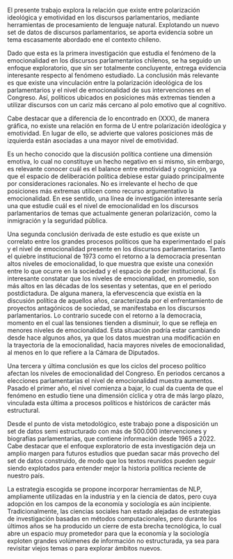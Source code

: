 
El presente trabajo explora la relación que existe entre polarización ideológica y emotividad en los discursos parlamentarios, mediante herramientas de procesamiento de lenguaje natural. Explotando un nuevo set de datos de discursos parlamentarios, se aporta evidencia sobre un tema escasamente abordado ene el contexto chileno. 

Dado que esta es la primera investigación que estudia el fenómeno de la emocionalidad en los discursos parlamentarios chilenos, se ha seguido un enfoque exploratorio, que sin ser totalmente concluyente, entrega evidencia interesante respecto al fenómeno estudiado. La conclusión más relevante es que existe una vinculación entre la polarización ideológica de los parlamentarios y el nivel de emocionalidad de sus intervenciones en el Congreso. Así, políticos ubicados en posiciones más extremas tienden a utilizar discursos con un cariz más cercano al polo emotivo que al cognitivo. 

Cabe destacar que a diferencia de lo encontrado en (XXX), de manera gráfica, no existe una relación en forma de U entre polarización ideológica y emotividad. En lugar de ello, se advierte que valores posiciones más de izquierda están asociadas a una mayor nivel de emotividad. 

Es un hecho conocido que la discusión política contiene una dimensión emotiva, lo cual no constituye un hecho negativo en si mismo, sin embargo, es relevante conocer cuál es el balance entre emotividad y cognición, ya que el espacio de deliberación política debiese estar guiado principalmente por consideraciones racionales. No es irrelevante el hecho de que posiciones más extremas utilicen como recurso argumentativo la emocionalidad. En ese sentido, una línea de investigación interesante sería una que estudie cuál es el nivel de emocionalidad en los discursos parlamentarios de temas que actualmente generan polarización, como la inmigración y la seguridad pública.  

Una segunda conclusión derivada de este estudio es que existe un correlato entre los grandes procesos políticos que ha experimentado el país y el nivel de emocionalidad presente en los discursos parlamentarios. Tanto el quiebre institucional de 1973 como el retorno a la democracia presentan altos niveles de emocionalidad, lo que muestra que existe una conexión entre lo que ocurre en la sociedad y el espacio de poder institucional. Es interesante constatar que los niveles de emocionalidad, en promedio, son más altos en las décadas de los sesentas y setentas, que en el periodo postdictadura. De alguna manera, la efervescencia que existía en la discusión política de aquellos años, caracterizada por el enfrentamiento de proyectos antagónicos de sociedad, se manifestaba en los discursos parlamentarios. Lo contrario sucede con el retorno a la democracia, momento en el cual las tensiones tienden a disminuir, lo que se refleja en menores niveles de emocionalidad. Esta situación podría estar cambiando desde hace algunos años, ya que los datos muestran una modificación en la trayectoria de la emocionalidad, hacia mayores niveles de emocionalidad, al menos en lo que refiere a la Cámara de Diputados.     

Una tercera y última conclusión es que los ciclos del proceso político afectan los niveles de emocionalidad del Congreso. En periodos cercanos a elecciones parlamentarias el nivel de emocionalidad muestra aumentos. Pasado el primer año, el nivel comienza a bajar, lo cual da cuenta de que el fenómeno en estudio tiene una dimensión cíclica y otra de más largo plazo, vinculada esta última a procesos políticos e históricos de carácter más estructural.  

Desde el punto de vista metodológico, este trabajo pone a disposición un set de datos semi estructurado con más de 500.000 intervenciones y biografías parlamentarias, que contiene información desde 1965 a 2022. Cabe destacar que el enfoque exploratorio de esta investigación deja un amplio margen para futuros estudios que puedan sacar más provecho del set de datos construido, de modo que los textos reunidos pueden seguir siendo explotados para entender mejor la historia política reciente de nuestro país.

La estrategia escogida se propone incorporar herramientas de NLP, ampliamente utilizadas en la industria y en la ciencia de datos, pero cuya adopción en los campos de la economía y sociología es aún incipiente. Tradicionalmente, las ciencias sociales han estado alejadas de estrategias de investigación basadas en métodos computacionales, pero durante los últimos años se ha producido un cierre de esta brecha tecnológica, lo cual abre un espacio muy prometedor para que la economía y la sociología exploten grandes volúmenes de información no estructurada, ya sea para revisitar viejos temas o para explorar ámbitos nuevos.        









